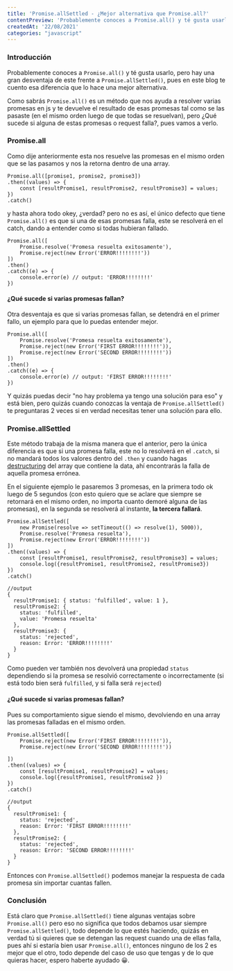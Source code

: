 ```yaml
--- 
title: 'Promise.allSettled - ¿Mejor alternativa que Promise.all?'
contentPreview: 'Probablemente conoces a Promise.all() y té gusta usarlo, pero hay una gran desventaja de este frente a Promise.allSettled(), pues en este blog te cuento esa diferencia que hace a Promise.allSettled() una mejor alternativa.'
createdAt: '22/08/2021'
categories: "javascript"
---
```


### Introducción
Probablemente conoces a `Promise.all()` y té gusta usarlo, pero hay una gran desventaja de este frente a `Promise.allSettled()`, pues en este blog te cuento esa diferencia que lo hace una mejor alternativa.

Como sabrás `Promise.all()` es un método que nos ayuda a resolver varias promesas en js y te devuelve el resultado de esas promesas tal como se las pasaste (en el mismo orden luego de que todas se resuelvan), pero ¿Qué sucede si alguna de estas promesas o request falla?, pues vamos a verlo.

### Promise.all
Como dije anteriormente esta nos resuelve las promesas en el mismo orden que se las pasamos y nos la retorna dentro de una array.

```
Promise.all([promise1, promise2, promise3])
.then((values) => {
	const [resultPromise1, resultPromise2, resultPromise3] = values;
})
.catch()
```

y hasta ahora todo okey, ¿verdad? pero no es así, el único defecto que tiene `Promise.all()` es que si una de esas promesas falla, este se resolverá en el catch, dando a entender como si todas hubieran fallado.

```
Promise.all([
	Promise.resolve('Promesa resuelta exitosamente'),
	Promise.reject(new Error('ERROR!!!!!!!!'))
])
.then()
.catch((e) => {
    console.error(e) // output: 'ERROR!!!!!!!!'
})
```
#### ¿Qué sucede si varias promesas fallan?
Otra desventaja es que si varias promesas fallan, se detendrá en el primer fallo, un ejemplo para que lo puedas entender mejor.

```
Promise.all([
	Promise.resolve('Promesa resuelta exitosamente'),
	Promise.reject(new Error('FIRST ERROR!!!!!!!!')),
	Promise.reject(new Error('SECOND ERROR!!!!!!!!'))
])
.then()
.catch((e) => {
    console.error(e) // output: 'FIRST ERROR!!!!!!!!'
})
```

Y quizás puedas decir "no hay problema ya tengo una solución para eso" y está bien, pero quizás cuando
 conozcas la ventaja de `Promise.allSettled()` te preguntaras 2 veces si en verdad necesitas tener una solución para ello.

### Promise.allSettled
Este método trabaja de la misma manera que el anterior, pero la única diferencia es que si una promesa falla,
este no lo resolverá en el `.catch`, si no mandará todos los valores dentro del `.then` y cuando hagas
[destructuring](https://developer.mozilla.org/es/docs/Web/JavaScript/Reference/Operators/Destructuring_assignment) del 
array que contiene la data, ahí encontrarás la falla de aquella promesa errónea.

En el siguiente ejemplo le pasaremos 3 promesas, en la primera todo ok luego de 5 segundos 
(con esto quiero que se aclare que siempre se retornará en el mismo orden, no importa cuanto demoré alguna de las promesas),
en la segunda se resolverá al instante, **la tercera fallará**.

```
Promise.allSettled([
	new Promise(resolve => setTimeout(() => resolve(1), 5000)),
	Promise.resolve('Promesa resuelta'),
	Promise.reject(new Error('ERROR!!!!!!!!'))
])
.then((values) => {
	const [resultPromise1, resultPromise2, resultPromise3] = values;
	console.log({resultPromise1, resultPromise2, resultPromise3})
})
.catch()

//output
{
  resultPromise1: { status: 'fulfilled', value: 1 },
  resultPromise2: {
    status: 'fulfilled',
    value: 'Promesa resuelta'
  },
  resultPromise3: {
    status: 'rejected',
    reason: Error: 'ERROR!!!!!!!!'
  }
}
```
Como pueden ver también nos devolverá una propiedad `status` dependiendo si la promesa se resolvió correctamente 
o incorrectamente (si está todo bien será `fulfilled`, y si falla será `rejected`)

#### ¿Qué sucede si varias promesas fallan?
Pues su comportamiento sigue siendo el mismo, devolviendo en una array las promesas falladas en el mismo orden.

```
Promise.allSettled([
	Promise.reject(new Error('FIRST ERROR!!!!!!!!')),
	Promise.reject(new Error('SECOND ERROR!!!!!!!!'))
  
])
.then((values) => {
	const [resultPromise1, resultPromise2] = values;
	console.log({resultPromise1, resultPromise2 })
})
.catch()

//output
{
  resultPromise1: {
    status: 'rejected',
    reason: Error: 'FIRST ERROR!!!!!!!!'
  },
  resultPromise2: {
    status: 'rejected',
    reason: Error: 'SECOND ERROR!!!!!!!!'
  }
}
```

Entonces con `Promise.allSettled()` podemos manejar la respuesta de cada promesa sin importar cuantas fallen.

### Conclusión
Está claro que `Promise.allSettled()` tiene algunas ventajas sobre `Promise.all()` pero eso no significa que 
todos debamos usar siempre `Promise.allSettled()`, todo depende lo que estés haciendo, quizás en verdad tú si 
quieres que se detengan las request cuando una de ellas falla, pues ahí si estaría bien usar `Promise.all()`, 
entonces ninguno de los 2 es mejor que el otro, todo depende del caso de uso que tengas y de lo que quieras hacer,
espero haberte ayudado 😀.
